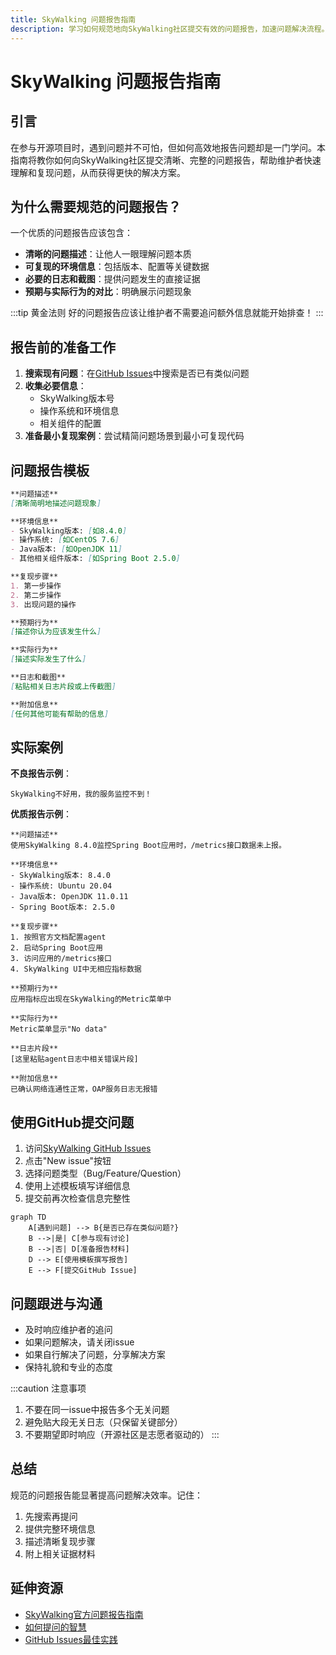 ```yaml
---
title: SkyWalking 问题报告指南
description: 学习如何规范地向SkyWalking社区提交有效的问题报告，加速问题解决流程。
---
```


# SkyWalking 问题报告指南

## 引言

在参与开源项目时，遇到问题并不可怕，但如何高效地报告问题却是一门学问。本指南将教你如何向SkyWalking社区提交清晰、完整的问题报告，帮助维护者快速理解和复现问题，从而获得更快的解决方案。

## 为什么需要规范的问题报告？

一个优质的问题报告应该包含：
- **清晰的问题描述**：让他人一眼理解问题本质
- **可复现的环境信息**：包括版本、配置等关键数据
- **必要的日志和截图**：提供问题发生的直接证据
- **预期与实际行为的对比**：明确展示问题现象

:::tip 黄金法则
好的问题报告应该让维护者不需要追问额外信息就能开始排查！
:::

## 报告前的准备工作

1. **搜索现有问题**：在[GitHub Issues](https://github.com/apache/skywalking/issues)中搜索是否已有类似问题
2. **收集必要信息**：
   - SkyWalking版本号
   - 操作系统和环境信息
   - 相关组件的配置
3. **准备最小复现案例**：尝试精简问题场景到最小可复现代码

## 问题报告模板

```markdown
**问题描述**
[清晰简明地描述问题现象]

**环境信息**
- SkyWalking版本: [如8.4.0]
- 操作系统: [如CentOS 7.6]
- Java版本: [如OpenJDK 11]
- 其他相关组件版本: [如Spring Boot 2.5.0]

**复现步骤**
1. 第一步操作
2. 第二步操作
3. 出现问题的操作

**预期行为**
[描述你认为应该发生什么]

**实际行为**
[描述实际发生了什么]

**日志和截图**
[粘贴相关日志片段或上传截图]

**附加信息**
[任何其他可能有帮助的信息]
```

## 实际案例

**不良报告示例**：
```
SkyWalking不好用，我的服务监控不到！
```

**优质报告示例**：
```
**问题描述**
使用SkyWalking 8.4.0监控Spring Boot应用时，/metrics接口数据未上报。

**环境信息**
- SkyWalking版本: 8.4.0
- 操作系统: Ubuntu 20.04
- Java版本: OpenJDK 11.0.11
- Spring Boot版本: 2.5.0

**复现步骤**
1. 按照官方文档配置agent
2. 启动Spring Boot应用
3. 访问应用的/metrics接口
4. SkyWalking UI中无相应指标数据

**预期行为**
应用指标应出现在SkyWalking的Metric菜单中

**实际行为**
Metric菜单显示"No data"

**日志片段**
[这里粘贴agent日志中相关错误片段]

**附加信息**
已确认网络连通性正常，OAP服务日志无报错
```

## 使用GitHub提交问题

1. 访问[SkyWalking GitHub Issues](https://github.com/apache/skywalking/issues)
2. 点击"New issue"按钮
3. 选择问题类型（Bug/Feature/Question）
4. 使用上述模板填写详细信息
5. 提交前再次检查信息完整性

```mermaid
graph TD
    A[遇到问题] --> B{是否已存在类似问题?}
    B -->|是| C[参与现有讨论]
    B -->|否| D[准备报告材料]
    D --> E[使用模板撰写报告]
    E --> F[提交GitHub Issue]
```

## 问题跟进与沟通

- 及时响应维护者的追问
- 如果问题解决，请关闭issue
- 如果自行解决了问题，分享解决方案
- 保持礼貌和专业的态度

:::caution 注意事项
1. 不要在同一issue中报告多个无关问题
2. 避免贴大段无关日志（只保留关键部分）
3. 不要期望即时响应（开源社区是志愿者驱动的）
:::

## 总结

规范的问题报告能显著提高问题解决效率。记住：
1. 先搜索再提问
2. 提供完整环境信息
3. 描述清晰复现步骤
4. 附上相关证据材料

## 延伸资源

- [SkyWalking官方问题报告指南](https://skywalking.apache.org/zh/contributing/issue-reporting-guide/)
- [如何提问的智慧](https://github.com/ryanhanwu/How-To-Ask-Questions-The-Smart-Way/blob/main/README-zh_CN.md)
- [GitHub Issues最佳实践](https://docs.github.com/en/issues/tracking-your-work-with-issues/creating-an-issue)